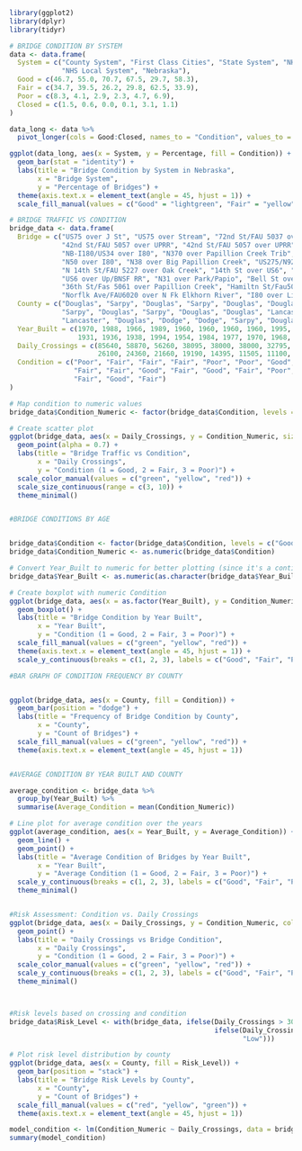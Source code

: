 ```r
library(ggplot2)
library(dplyr)
library(tidyr)

# BRIDGE CONDITION BY SYSTEM
data <- data.frame(
  System = c("County System", "First Class Cities", "State System", "NHS State System", 
             "NHS Local System", "Nebraska"),
  Good = c(46.7, 55.0, 70.7, 67.5, 29.7, 58.3),
  Fair = c(34.7, 39.5, 26.2, 29.8, 62.5, 33.9),
  Poor = c(8.3, 4.1, 2.9, 2.3, 4.7, 6.9),
  Closed = c(1.5, 0.6, 0.0, 0.1, 3.1, 1.1)
)

data_long <- data %>%
  pivot_longer(cols = Good:Closed, names_to = "Condition", values_to = "Percentage")

ggplot(data_long, aes(x = System, y = Percentage, fill = Condition)) +
  geom_bar(stat = "identity") +
  labs(title = "Bridge Condition by System in Nebraska", 
       x = "Bridge System", 
       y = "Percentage of Bridges") +
  theme(axis.text.x = element_text(angle = 45, hjust = 1)) +
  scale_fill_manual(values = c("Good" = "lightgreen", "Fair" = "yellow", "Poor" = "red", "Closed" = "gray"))

# BRIDGE TRAFFIC VS CONDITION
bridge_data <- data.frame(
  Bridge = c("US75 over J St", "US75 over Stream", "72nd St/FAU 5037 over UPRR", "US75 over Betz Creek", 
             "42nd St/FAU 5057 over UPRR", "42nd St/FAU 5057 over UPRR", "SB-I180/US34 over I80", 
             "NB-I180/US34 over I80", "N370 over Papillion Creek Trib", "US6 over Saddle Creek Rd", 
             "N50 over I80", "N38 over Big Papillion Creek", "US275/N92 over 72nd Street", 
             "N 14th St/FAU 5227 over Oak Creek", "14th St over US6", "WB-US30/US81 over Loup River", 
             "US6 over Up/BNSF RR", "N31 over Park/Papio", "Bell St over UPRR", "US77 over Elm Creek", 
             "36th St/Fas 5061 over Papillion Creek", "Hamiltn St/Fau5066 over US75", "US30 over Fremont Co Drain Ditch", 
             "Norflk Ave/FAU6020 over N Fk Elkhorn River", "I80 over Link 17B & Rd 77"),
  County = c("Douglas", "Sarpy", "Douglas", "Sarpy", "Douglas", "Douglas", "Lancaster", "Lancaster", 
             "Sarpy", "Douglas", "Sarpy", "Douglas", "Douglas", "Lancaster", "Lancaster", "Platte", 
             "Lancaster", "Douglas", "Dodge", "Dodge", "Sarpy", "Douglas", "Dodge", "Madison", "Cheyenne"),
  Year_Built = c(1970, 1988, 1966, 1989, 1960, 1960, 1960, 1960, 1995, 1934, 1958, 1964, 1962, 1968, 1961, 
                 1931, 1936, 1938, 1994, 1954, 1984, 1977, 1970, 1968, 1974),
  Daily_Crossings = c(85640, 58870, 56260, 38095, 38000, 38000, 32795, 32795, 30705, 26220, 26190, 
                      26100, 24360, 21660, 19190, 14395, 11505, 11100, 9570, 9535, 9470, 8730, 8310, 8130, 7800),
  Condition = c("Poor", "Fair", "Fair", "Fair", "Poor", "Poor", "Good", "Good", "Fair", "Fair", "Fair", 
                "Fair", "Fair", "Good", "Fair", "Good", "Fair", "Poor", "Good", "Fair", "Fair", "Fair", 
                "Fair", "Good", "Fair")
)

# Map condition to numeric values
bridge_data$Condition_Numeric <- factor(bridge_data$Condition, levels = c("Good", "Fair", "Poor"), labels = c(1, 2, 3))

# Create scatter plot
ggplot(bridge_data, aes(x = Daily_Crossings, y = Condition_Numeric, size = Daily_Crossings, color = Condition_Numeric)) +
  geom_point(alpha = 0.7) +
  labs(title = "Bridge Traffic vs Condition", 
       x = "Daily Crossings", 
       y = "Condition (1 = Good, 2 = Fair, 3 = Poor)") +
  scale_color_manual(values = c("green", "yellow", "red")) +
  scale_size_continuous(range = c(3, 10)) +
  theme_minimal()


#BRIDGE CONDITIONS BY AGE


bridge_data$Condition <- factor(bridge_data$Condition, levels = c("Good", "Fair", "Poor"))
bridge_data$Condition_Numeric <- as.numeric(bridge_data$Condition)

# Convert Year_Built to numeric for better plotting (since it's a continuous variable)
bridge_data$Year_Built <- as.numeric(as.character(bridge_data$Year_Built))

# Create boxplot with numeric Condition
ggplot(bridge_data, aes(x = as.factor(Year_Built), y = Condition_Numeric, fill = Condition)) +
  geom_boxplot() +
  labs(title = "Bridge Condition by Year Built", 
       x = "Year Built", 
       y = "Condition (1 = Good, 2 = Fair, 3 = Poor)") +
  scale_fill_manual(values = c("green", "yellow", "red")) +
  theme(axis.text.x = element_text(angle = 45, hjust = 1)) +
  scale_y_continuous(breaks = c(1, 2, 3), labels = c("Good", "Fair", "Poor"))

#BAR GRAPH OF CONDITION FREQUENCY BY COUNTY


ggplot(bridge_data, aes(x = County, fill = Condition)) +
  geom_bar(position = "dodge") +
  labs(title = "Frequency of Bridge Condition by County", 
       x = "County", 
       y = "Count of Bridges") +
  scale_fill_manual(values = c("green", "yellow", "red")) +
  theme(axis.text.x = element_text(angle = 45, hjust = 1))


#AVERAGE CONDITION BY YEAR BUILT AND COUNTY

average_condition <- bridge_data %>%
  group_by(Year_Built) %>%
  summarise(Average_Condition = mean(Condition_Numeric))

# Line plot for average condition over the years
ggplot(average_condition, aes(x = Year_Built, y = Average_Condition)) +
  geom_line() +
  geom_point() +
  labs(title = "Average Condition of Bridges by Year Built", 
       x = "Year Built", 
       y = "Average Condition (1 = Good, 2 = Fair, 3 = Poor)") +
  scale_y_continuous(breaks = c(1, 2, 3), labels = c("Good", "Fair", "Poor")) +
  theme_minimal()


#Risk Assessment: Condition vs. Daily Crossings
ggplot(bridge_data, aes(x = Daily_Crossings, y = Condition_Numeric, color = Condition)) +
  geom_point() +
  labs(title = "Daily Crossings vs Bridge Condition", 
       x = "Daily Crossings", 
       y = "Condition (1 = Good, 2 = Fair, 3 = Poor)") +
  scale_color_manual(values = c("green", "yellow", "red")) +
  scale_y_continuous(breaks = c(1, 2, 3), labels = c("Good", "Fair", "Poor")) +
  theme_minimal()



#Risk levels based on crossing and condition
bridge_data$Risk_Level <- with(bridge_data, ifelse(Daily_Crossings > 30000 & Condition_Numeric == 3, "High", 
                                                   ifelse(Daily_Crossings > 30000 & Condition_Numeric == 2, "Moderate", 
                                                          "Low")))

# Plot risk level distribution by county
ggplot(bridge_data, aes(x = County, fill = Risk_Level)) +
  geom_bar(position = "stack") +
  labs(title = "Bridge Risk Levels by County", 
       x = "County", 
       y = "Count of Bridges") +
  scale_fill_manual(values = c("red", "yellow", "green")) +
  theme(axis.text.x = element_text(angle = 45, hjust = 1))

model_condition <- lm(Condition_Numeric ~ Daily_Crossings, data = bridge_data)
summary(model_condition)






```


